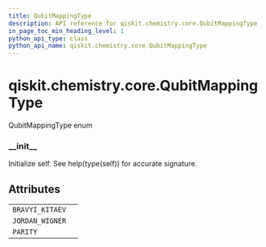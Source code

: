 ```yaml
---
title: QubitMappingType
description: API reference for qiskit.chemistry.core.QubitMappingType
in_page_toc_min_heading_level: 1
python_api_type: class
python_api_name: qiskit.chemistry.core.QubitMappingType
---
```


<span id="qiskit-chemistry-core-qubitmappingtype" />

# qiskit.chemistry.core.QubitMappingType

<Class id="qiskit.chemistry.core.QubitMappingType" isDedicatedPage={true} github="https://github.com/qiskit-community/qiskit-aqua/tree/stable/0.8/qiskit/chemistry/core/hamiltonian.py" signature="QubitMappingType(value)">
  QubitMappingType enum

  ### \_\_init\_\_

  <Function id="qiskit.chemistry.core.QubitMappingType.__init__" signature="__init__()">
    Initialize self. See help(type(self)) for accurate signature.
  </Function>

  ## Attributes

  |                 |   |
  | --------------- | - |
  | `BRAVYI_KITAEV` |   |
  | `JORDAN_WIGNER` |   |
  | `PARITY`        |   |
</Class>

